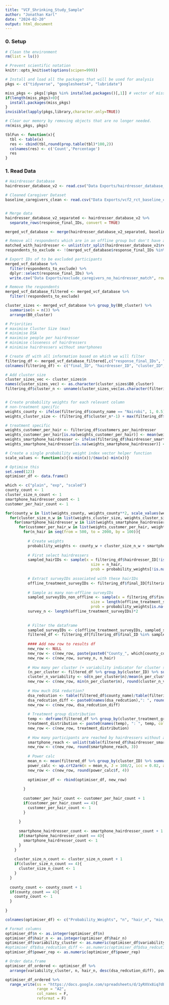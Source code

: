 ```yaml
---
title: "VCF_Shrinking_Study_Sample"
author: "Jonathan Karl"
date: "2024-02-20"
output: html_document
---
```


### 0. Setup

```r

# Clean the environment
rm(list = ls())

# Prevent scientific notation
knitr::opts_knit$set(options(scipen=999))

# Install and load all the packages that will be used for analysis
pkgs <- c("tidyverse", "googlesheets4", "lubridate")

miss_pkgs <- pkgs[!pkgs %in% installed.packages()[,1]] # vector of missing packages
if(length(miss_pkgs)>0){
  install.packages(miss_pkgs)
}
invisible(lapply(pkgs,library,character.only=TRUE))

# Clear our memory by removing objects that are no longer needed.
rm(miss_pkgs, pkgs)
```

```r
tblFun <- function(x){
  tbl <- table(x)
  res <- cbind(tbl,round(prop.table(tbl)*100,2))
  colnames(res) <- c('Count','Percentage')
  res
}
```

### 1. Read Data

```r

# Hairdresser Database
hairdresser_database_v2 <- read.csv("Data Exports/hairdresser_database_v2.csv")

# Cleaned Caregiver Dataset
baseline_caregivers_clean <- read.csv("Data Exports/vcf2_rct_baseline_caregivers_clean.csv")


# Merge data
hairdresser_database_v2_separated <- hairdresser_database_v2 %>%
  separate_rows(response_final_IDs, convert = TRUE)

merged_vcf_database <- merge(hairdresser_database_v2_separated, baseline_caregivers_clean, by.x = "response_final_IDs", by.y = "final_ID", all = TRUE)

# Remove all respondents which are in an offline group but don't have a matching hairdresser
matched_with_hairdresser <- unlist(str_split(hairdresser_database_v2$response_final_IDs, ", "))
respondents_to_exclude <- !(merged_vcf_database$response_final_IDs %in% matched_with_hairdresser) & merged_vcf_database$cluster_treatment_group %in% c("Online_Offline", "Offline_Only")

# Export IDs of to be excluded participants
merged_vcf_database %>% 
  filter(respondents_to_exclude) %>% 
  dplyr::select(response_final_IDs) %>% 
  write.csv("Data Exports/exclude_caregivers_no_hairdresser_match", row.names = F)

# Remove the respondents
merged_vcf_database_filtered <- merged_vcf_database %>% 
  filter(!respondents_to_exclude) 

cluster_sizes <- merged_vcf_database %>% group_by(B0_cluster) %>% 
  summarise(n = n()) %>% 
  arrange(B0_cluster)

```


```r

# Priorities
# maximise Cluster Size (max)
# minimise DSA
# maximise people per hairdresser
# minimise closeness of hairdressers
# minimise hairdressers without smartphones

# Create df with all information based on which we will filter
filtering_df <- merged_vcf_database_filtered[,c("response_final_IDs", "hairdresser_ID.x", "B0_cluster", "county_name.y","customers_per_hairdresser", "smartphone", "cluster_treatment_group")]
colnames(filtering_df) <- c("final_ID", "hairdresser_ID", "cluster_ID", "county_name", "customers_per_hairdresser", "hairdresser_smartphone_access", "cluster_treatment_group")

# Add cluster size
cluster_sizes_vec <- cluster_sizes$n
names(cluster_sizes_vec) <- as.character(cluster_sizes$B0_cluster)
filtering_df$cluster_n <- unname(cluster_sizes_vec[as.character(filtering_df$cluster_ID)])


# Create probability weights for each relevant column
# non-treatment specific
weights_county <- ifelse(filtering_df$county_name == "Nairobi", 1, 0.5)
weights_cluster_size <- (filtering_df$cluster_n*-1) + max(filtering_df$cluster_n)+1

# treatment specific
weights_customer_per_hair <- filtering_df$customers_per_hairdresser
weights_customer_per_hair[is.na(weights_customer_per_hair)] <- mean(weights_customer_per_hair, na.rm = T)
weights_smartphone_hairdresser <- ifelse(filtering_df$hairdresser_smartphone_access == "Yes", 1, 0.5)
weights_smartphone_hairdresser[is.na(weights_smartphone_hairdresser)] <- mean(weights_smartphone_hairdresser, na.rm = T)

# Create a single probability weight index vector helper function
scale_values <- function(x){(x-min(x))/(max(x)-min(x))}

# Optimise this
set.seed(123)
optimiser_df <- data.frame()

which <- c("plain", "exp", "scaled")
county_count <- 1
cluster_size_n_count <- 1
smartphone_hairdresser_count <- 1
customer_per_hair_count <- 1

for(county_w in list(weights_county, weights_county**2, scale_values(weights_county))){
  for(cluster_size_n_w in list(weights_cluster_size, weights_cluster_size**2, scale_values(weights_cluster_size))){
    for(smartphone_hairdresser_w in list(weights_smartphone_hairdresser, weights_smartphone_hairdresser**2, scale_values(weights_smartphone_hairdresser))){
      for(customer_per_hair_w in list(weights_customer_per_hair, weights_customer_per_hair**2, scale_values(weights_customer_per_hair))){
        for(n_hair in seq(from = 500, to = 2000, by = 100)){
          
          # Create weights
          probability_weights <- county_w + cluster_size_n_w + smartphone_hairdresser_w + customer_per_hair_w
          
          # First select hairdressers
          sampled_hairIDs <- sample(x = filtering_df$hairdresser_ID[!is.na(filtering_df$hairdresser_ID)],
                                      size = n_hair,
                                      prob = probability_weights[!is.na(filtering_df$hairdresser_ID)])
          
          # Extract surveyIDs associated with these hairIDs
          offline_treatment_surveyIDs <- filtering_df$final_ID[filtering_df$hairdresser_ID %in% sampled_hairIDs]
          
          # Sample as many non-offline surveyIDs
          sampled_surveyIDs_non_offline <- sample(x = filtering_df$final_ID[is.na(filtering_df$hairdresser_ID)],
                                      size = length(offline_treatment_surveyIDs),
                                      prob = probability_weights[is.na(filtering_df$hairdresser_ID)])
          survey_n <- length(offline_treatment_surveyIDs)*2
          
          
          # Filter the dataframe
          sampled_surveyIDs <- c(offline_treatment_surveyIDs, sampled_surveyIDs_non_offline)
          filtered_df <- filtering_df[filtering_df$final_ID %in% sampled_surveyIDs,]
          
          #### Add new row to results df
          new_row <- NULL
          new_row <- c(new_row, paste(paste0("County_", which[county_count]), paste0("Cluster_Size_", which[cluster_size_n_count]), paste0("Smartphone_Access_", which[smartphone_hairdresser_count]), paste0("Customer_per_hair_", which[customer_per_hair_count]), sep = ", "))
          new_row <- c(new_row, survey_n, n_hair)
          
          # How many per cluster (+ variability indicator for cluster sizes)
          (n_per_cluster <- filtered_df %>% group_by(cluster_ID) %>% summarise(n = n()) %>% arrange(n))
          cluster_n_variability <- sd(n_per_cluster$n)/mean(n_per_cluster$n)
          new_row <- c(new_row, min(n_per_cluster$n), round(cluster_n_variability, 4))
          
          # How much DSA reduction?
          dsa_redcution <- table(filtered_df$county_name)/table(filtering_df$county_name)
          dsa_redcution_diff <- paste0(names(dsa_redcution),": ", round(dsa_redcution, 2), collapse = ", ")
          new_row <- c(new_row, dsa_redcution_diff)
          
          # Treatment group distribution
          temp <- deframe(filtered_df %>% group_by(cluster_treatment_group) %>% summarise(n = n()) %>% drop_na())
          treatment_distribution <- paste0(names(temp), ": ", temp, collapse = ", ")
          new_row <- c(new_row, treatment_distribution)
          
          # How many participants are reached by hairdressers without a smartphone?
          smartphone_reach <- unlist(table(filtered_df$hairdresser_smartphone_access[!is.na(filtered_df$hairdresser_ID)])/sum(table(filtered_df$hairdresser_smartphone_access[!is.na(filtered_df$hairdresser_ID)])))[2]
          new_row <- c(new_row, round(smartphone_reach, 3))
          
          # Power calc
          mean_n <- mean(filtered_df %>% group_by(cluster_ID) %>% summarise(n = n()) %>% pull(n))
          power_calc <- wp.crt2arm(n = mean_n, J = 108/2, icc = 0.02, alpha = 0.05, power = 0.8)
          new_row <- c(new_row, round(power_calc$f, 4))
          
          optimiser_df <- rbind(optimiser_df, new_row)
          
        }
        
        customer_per_hair_count <- customer_per_hair_count + 1
        if(customer_per_hair_count == 4){
          customer_per_hair_count <- 1
        }
        
      }
      
      smartphone_hairdresser_count <- smartphone_hairdresser_count + 1
      if(smartphone_hairdresser_count == 4){
        smartphone_hairdresser_count <- 1
      }
    }
    
    cluster_size_n_count <- cluster_size_n_count + 1
    if(cluster_size_n_count == 4){
      cluster_size_n_count <- 1
    }
  }
  
  county_count <- county_count + 1
  if(county_count == 4){
    county_count <- 1
  }
  
}

colnames(optimiser_df) <- c("Probability_Weights", "n", "hair_n", "min_n_cluster", "variability_cluster", "dsa_redcution_diff", "treatment_distribution", "smartphone_reach", "power_rep")

```


```r

# Format columns
optimiser_df$n <- as.integer(optimiser_df$n)
optimiser_df$hair_n <- as.integer(optimiser_df$hair_n)
optimiser_df$variability_cluster <- as.numeric(optimiser_df$variability_cluster)
#optimiser_df$dsa_redcution_diff <- as.numeric(optimiser_df$dsa_redcution_diff)
optimiser_df$power_rep <- as.numeric(optimiser_df$power_rep)

# Order data.frame
optimiser_df_ordered <- optimiser_df %>% 
  arrange(variability_cluster, n, hair_n, desc(dsa_redcution_diff), power_rep)

optimiser_df_ordered %>% 
  range_write(ss = "https://docs.google.com/spreadsheets/d/1yRXVx8iq7dEwLcLkVnmjnG7md0WAjQLGPu2IoQ65HsE/edit#gid=0",
              range = "A2",
              col_names = F,
              reformat = F)

```

